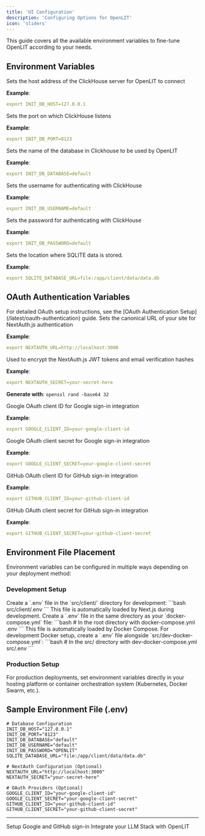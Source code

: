 ```yaml
---
title: 'UI Configuration'
description: 'Configuring Options for OpenLIT'
icon: 'sliders'
---
```


This guide covers all the available environment variables to fine-tune OpenLIT according to your needs.

## Environment Variables

<ResponseField name="INIT_DB_HOST" required>
  Sets the host address of the ClickHouse server for OpenLIT to connect

  **Example**:
  ```yaml
  export INIT_DB_HOST=127.0.0.1
  ```
</ResponseField>

<ResponseField name="INIT_DB_PORT" required>
  Sets the port on which ClickHouse listens

  **Example**:
  ```yaml
  export INIT_DB_PORT=8123
  ```
</ResponseField>

<ResponseField name="INIT_DB_DATABASE" required>
  Sets the name of the database in Clickhouse to be used by OpenLIT

  **Example**:
  ```yaml
  export INIT_DB_DATABASE=default
  ```
</ResponseField>

<ResponseField name="INIT_DB_USERNAME" required>
  Sets the username for authenticating with ClickHouse

  **Example**:
  ```yaml
  export INIT_DB_USERNAME=default
  ```
</ResponseField>

<ResponseField name="INIT_DB_PASSWORD" required>
  Sets the password for authenticating with ClickHouse

  **Example**:
  ```yaml
  export INIT_DB_PASSWORD=default
  ```
</ResponseField>

<ResponseField name="SQLITE_DATABASE_URL" required>
  Sets the location where SQLITE data is stored.

  **Example**:
  ```yaml
  export SQLITE_DATABASE_URL=file:/app/client/data/data.db
  ```
</ResponseField>

## OAuth Authentication Variables

<Note>
For detailed OAuth setup instructions, see the [OAuth Authentication Setup](/latest/oauth-authentication) guide.
</Note>

<ResponseField name="NEXTAUTH_URL">
  Sets the canonical URL of your site for NextAuth.js authentication

  **Example**:
  ```yaml
  export NEXTAUTH_URL=http://localhost:3000
  ```
</ResponseField>

<ResponseField name="NEXTAUTH_SECRET">
  Used to encrypt the NextAuth.js JWT tokens and email verification hashes

  **Example**:
  ```yaml
  export NEXTAUTH_SECRET=your-secret-here
  ```
  
  **Generate with**: `openssl rand -base64 32`
</ResponseField>

<ResponseField name="GOOGLE_CLIENT_ID">
  Google OAuth client ID for Google sign-in integration

  **Example**:
  ```yaml
  export GOOGLE_CLIENT_ID=your-google-client-id
  ```
</ResponseField>

<ResponseField name="GOOGLE_CLIENT_SECRET">
  Google OAuth client secret for Google sign-in integration

  **Example**:
  ```yaml
  export GOOGLE_CLIENT_SECRET=your-google-client-secret
  ```
</ResponseField>

<ResponseField name="GITHUB_CLIENT_ID">
  GitHub OAuth client ID for GitHub sign-in integration

  **Example**:
  ```yaml
  export GITHUB_CLIENT_ID=your-github-client-id
  ```
</ResponseField>

<ResponseField name="GITHUB_CLIENT_SECRET">
  GitHub OAuth client secret for GitHub sign-in integration

  **Example**:
  ```yaml
  export GITHUB_CLIENT_SECRET=your-github-client-secret
  ```
</ResponseField>

## Environment File Placement

Environment variables can be configured in multiple ways depending on your deployment method:

### Development Setup

<Steps>
  <Step title="Client-side .env">
    Create a `.env` file in the `src/client/` directory for development:
    ```bash
    src/client/.env
    ```
    This file is automatically loaded by Next.js during development.
  </Step>
  
  <Step title="Docker Compose .env">
    Create a `.env` file in the same directory as your `docker-compose.yml` file:
    ```bash
    # In the root directory with docker-compose.yml
    .env
    ```
    This file is automatically loaded by Docker Compose.
  </Step>
  
  <Step title="Development Docker Compose .env">
    For development Docker setup, create a `.env` file alongside `src/dev-docker-compose.yml`:
    ```bash
    # In the src/ directory with dev-docker-compose.yml
    src/.env
    ```
  </Step>
</Steps>

### Production Setup

For production deployments, set environment variables directly in your hosting platform or container orchestration system (Kubernetes, Docker Swarm, etc.).

## Sample Environment File (.env)

```.env.example .env
# Database Configuration
INIT_DB_HOST="127.0.0.1"
INIT_DB_PORT="8123"
INIT_DB_DATABASE="default"
INIT_DB_USERNAME="default"
INIT_DB_PASSWORD="OPENLIT"
SQLITE_DATABASE_URL="file:/app/client/data/data.db"

# NextAuth Configuration (Optional)
NEXTAUTH_URL="http://localhost:3000"
NEXTAUTH_SECRET="your-secret-here"

# OAuth Providers (Optional)
GOOGLE_CLIENT_ID="your-google-client-id"
GOOGLE_CLIENT_SECRET="your-google-client-secret"
GITHUB_CLIENT_ID="your-github-client-id"
GITHUB_CLIENT_SECRET="your-github-client-secret"
```

---

<CardGroup cols={2}>
<Card title="OAuth Authentication" href="/latest/oauth-authentication" icon='shield-check'>
Setup Google and GitHub sign-in
</Card>
<Card title="Integrations" href="/latest/integrations/introduction" icon='circle-nodes'>
Integrate your LLM Stack with OpenLIT 
</Card>
</CardGroup>